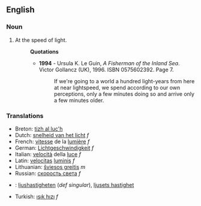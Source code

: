 ==English==
===Noun===
#At the speed of light.
#:'''Quotations'''
#:*'''1994''' - Ursula K. Le Guin, ''A Fisherman of the Inland Sea''. Victor Gollancz (UK), 1996. ISBN 0575602392. Page 7.
#:*:If we're going to a world a hundred light-years from here at near lightspeed, we spend according to our own perceptions, only a few minutes doing so and arrive only a few minutes older.

===Translations===
*Breton: [[tizh al luc'h]]
*Dutch: [[snelheid van het licht]] ''f''
*French: [[vitesse]] de la [[lumière]] ''f''
*German: [[Lichtgeschwindigkeit]] ''f''
*Italian: [[velocità]] della [[luce]] ''f''
*Latin: [[velocitas]] [[lumen|luminis]] ''f''
*Lithuanian: [[šviesos greitis]] ''m''
*Russian: [[скорость света]] ''f''
*{{sv}}: [[ljushastigheten]] (''def singular''), [[ljusets hastighet]]
*Turkish: [[ışık hızı]] ''f''